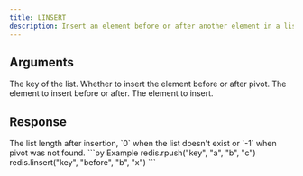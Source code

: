 ```yaml
---
title: LINSERT
description: Insert an element before or after another element in a list
---
```


## Arguments

<ParamField body="key" type="str" required>
    The key of the list.
</ParamField>



<ParamField body="direction" type="before | after" required>
    Whether to insert the element before or after pivot.
</ParamField>



<ParamField body="pivot" type="TValue" required>
    The element to insert before or after.
</ParamField>



<ParamField body="value" type="TValue" required>
    The element to insert.
</ParamField>

## Response

<ResponseField type="integer" required>
The list length after insertion, `0` when the list doesn't exist or `-1` when pivot was not found.
</ResponseField>

<RequestExample>
```py Example
redis.rpush("key", "a", "b", "c")
redis.linsert("key", "before", "b", "x")
```
</RequestExample>
